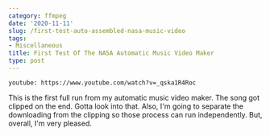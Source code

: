 ```yaml
---
category: ffmpeg
date: '2020-11-11'
slug: /first-test-auto-assembled-nasa-music-video
tags:
- Miscellaneous
title: First Test Of The NASA Automatic Music Video Maker
type: post
---
```



`youtube: https://www.youtube.com/watch?v=_qska1R4Roc`

This is the first full run from my automatic music video maker. The song got clipped on the end. Gotta look into that. Also, I'm going to separate the downloading from the clipping so those process can run independently. But, overall, I'm very pleased.